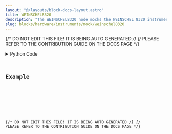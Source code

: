 ```yaml
---
layout: "@/layouts/block-docs-layout.astro"
title: WEINSCHEL8320
description: "The WEINSCHEL8320 node mocks the WEINSCHEL 8320 instrument, which attenuates the input signal."
slug: blocks/hardware/instruments/mock/weinschel8320
---
```


{/* DO NOT EDIT THIS FILE! IT IS BEING AUTO GENERATED */}
{/* PLEASE REFER TO THE CONTRIBUTION GUIDE ON THE DOCS PAGE */}


<PythonDocsDisplay docstring={docstring} />
<details>
<summary>Python Code</summary>



<Code code={pythonCode} lang="py" wrap theme="dracula" />

[Find this Flojoy Block on GitHub](https://github.com/flojoy-ai/blocks/blob/main/blocks/HARDWARE/INSTRUMENTS/MOCK/WEINSCHEL8320/WEINSCHEL8320.py)

</details>

## Example


<GetHelpWidget />


<AppDisplay app={app} blockName="WEINSCHEL8320" client:visible />


<Example />

{/* DO NOT EDIT THIS FILE! IT IS BEING AUTO GENERATED */}
{/* PLEASE REFER TO THE CONTRIBUTION GUIDE ON THE DOCS PAGE */}
